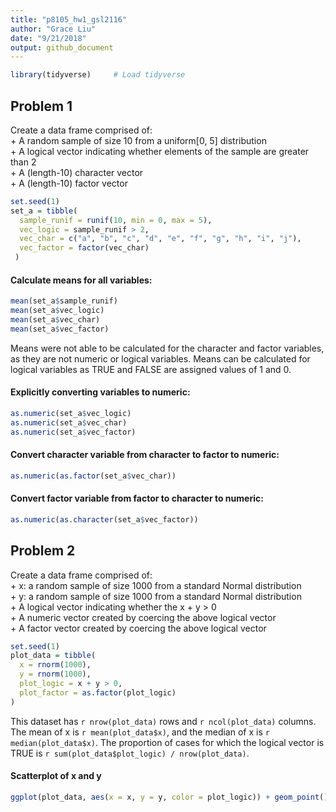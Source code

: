 ```yaml
---
title: "p8105_hw1_gsl2116"
author: "Grace Liu"
date: "9/21/2018"
output: github_document
---
```


```r
library(tidyverse)     # Load tidyverse
```

## Problem 1

Create a data frame comprised of:  
+ A random sample of size 10 from a uniform[0, 5] distribution  
+ A logical vector indicating whether elements of the sample are greater than 2  
+ A (length-10) character vector  
+ A (length-10) factor vector  

```r
set.seed(1)
set_a = tibble(
  sample_runif = runif(10, min = 0, max = 5),
  vec_logic = sample_runif > 2,
  vec_char = c("a", "b", "c", "d", "e", "f", "g", "h", "i", "j"),
  vec_factor = factor(vec_char)
 )
```

#### Calculate means for all variables:
```r
mean(set_a$sample_runif)
mean(set_a$vec_logic)
mean(set_a$vec_char)
mean(set_a$vec_factor)
```
Means were not able to be calculated for the character and factor variables, as they are not numeric or logical variables. Means can be calculated for logical variables as TRUE and FALSE are assigned values of 1 and 0.

#### Explicitly converting variables to numeric:
```r
as.numeric(set_a$vec_logic)
as.numeric(set_a$vec_char)
as.numeric(set_a$vec_factor)
```


#### Convert character variable from character to factor to numeric:
```r
as.numeric(as.factor(set_a$vec_char))
```


#### Convert factor variable from factor to character to numeric:
```r
as.numeric(as.character(set_a$vec_factor))
```

## Problem 2

Create a data frame comprised of:  
+ x: a random sample of size 1000 from a standard Normal distribution  
+ y: a random sample of size 1000 from a standard Normal distribution  
+ A logical vector indicating whether the x + y > 0  
+ A numeric vector created by coercing the above logical vector  
+ A factor vector created by coercing the above logical vector  

```r
set.seed(1)
plot_data = tibble(
  x = rnorm(1000),
  y = rnorm(1000),
  plot_logic = x + y > 0,
  plot_factor = as.factor(plot_logic)
)
```
This dataset has `r nrow(plot_data)` rows and `r ncol(plot_data)` columns. The mean of x is `r mean(plot_data$x)`, and the median of x is `r median(plot_data$x)`. The proportion of cases for which the logical vector is TRUE is `r sum(plot_data$plot_logic) / nrow(plot_data)`.

#### Scatterplot of x and y
```r
ggplot(plot_data, aes(x = x, y = y, color = plot_logic)) + geom_point()
```

